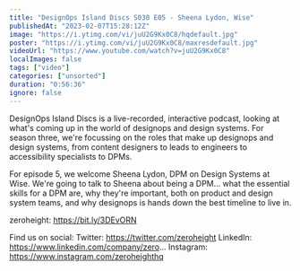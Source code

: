 ```yaml
---
title: "DesignOps Island Discs S030 E05 - Sheena Lydon, Wise"
publishedAt: "2023-02-07T15:28:12Z"
image: "https://i.ytimg.com/vi/juU2G9Kx0C8/hqdefault.jpg"
poster: "https://i.ytimg.com/vi/juU2G9Kx0C8/maxresdefault.jpg"
videoUrl: "https://www.youtube.com/watch?v=juU2G9Kx0C8"
localImages: false
tags: ["video"]
categories: ["unsorted"]
duration: "0:56:36"
ignore: false
---
```

DesignOps Island Discs is a live-recorded, interactive podcast, looking at what's coming up in the world of designops and design systems. For season three, we're focussing on the roles that make up designops and design systems, from content designers to leads to engineers to accessibility specialists to DPMs.

For episode 5, we welcome Sheena Lydon, DPM on Design Systems at Wise. We're going to talk to Sheena about being a DPM... what the essential skills for a DPM are, why they're important, both on product and design system teams, and why designops is hands down the best timeline to live in.

zeroheight: https://bit.ly/3DEvORN

Find us on social:
Twitter: https://twitter.com/zeroheight
LinkedIn: https://www.linkedin.com/company/zero...
Instagram: https://www.instagram.com/zeroheighthq
